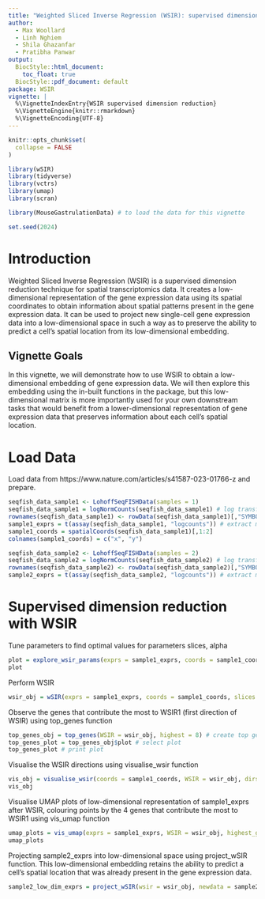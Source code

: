```yaml
---
title: "Weighted Sliced Inverse Regression (WSIR): supervised dimension reduction for spatial transcriptomics data"
author:
  - Max Woollard
  - Linh Nghiem
  - Shila Ghazanfar
  - Pratibha Panwar
output:
  BiocStyle::html_document:
    toc_float: true
  BiocStyle::pdf_document: default
package: WSIR
vignette: |
  %\VignetteIndexEntry{WSIR supervised dimension reduction}
  %\VignetteEngine{knitr::rmarkdown}
  %\VignetteEncoding{UTF-8}
---
```


```r
knitr::opts_chunk$set(
  collapse = FALSE
)
```

```r
library(wSIR)
library(tidyverse)
library(vctrs)
library(umap)
library(scran)

library(MouseGastrulationData) # to load the data for this vignette
```

```r
set.seed(2024)
```

# Introduction

Weighted Sliced Inverse Regression (WSIR) is a supervised dimension reduction technique for spatial transcriptomics data. It creates a low-dimensional representation of the gene expression data using its spatial coordinates to obtain information about spatial patterns present in the gene expression data. It can be used to project new single-cell gene expression data into a low-dimensional space in such a way as to preserve the ability to predict a cell's spatial location from its low-dimensional embedding. 

## Vignette Goals

In this vignette, we will demonstrate how to use WSIR to obtain a low-dimensional embedding of gene expression data. We will then explore this embedding using the in-built functions in the package, but this low-dimensional matrix is more importantly used for your own downstream tasks that would benefit from a lower-dimensional representation of gene expression data that preserves information about each cell's spatial location. 

# Load Data

Load data from https://www.nature.com/articles/s41587-023-01766-z and prepare. 

```r
seqfish_data_sample1 <- LohoffSeqFISHData(samples = 1)
seqfish_data_sample1 = logNormCounts(seqfish_data_sample1) # log transform variance stabilising 
rownames(seqfish_data_sample1) <- rowData(seqfish_data_sample1)[,"SYMBOL"] # change rownames to gene symbols that are consistent across Google 
sample1_exprs = t(assay(seqfish_data_sample1, "logcounts")) # extract matrix of gene expressions 
sample1_coords = spatialCoords(seqfish_data_sample1)[,1:2]
colnames(sample1_coords) = c("x", "y")

seqfish_data_sample2 <- LohoffSeqFISHData(samples = 2)
seqfish_data_sample2 = logNormCounts(seqfish_data_sample2) # log transform variance stabilising 
rownames(seqfish_data_sample2) <- rowData(seqfish_data_sample2)[,"SYMBOL"] # change rownames to gene symbols that are consistent across Google 
sample2_exprs = t(assay(seqfish_data_sample2, "logcounts")) # extract matrix of gene expressions 
```

# Supervised dimension reduction with WSIR

Tune parameters to find optimal values for parameters slices, alpha

```r
plot = explore_wsir_params(exprs = sample1_exprs, coords = sample1_coords, alpha_vals = c(0,2,4,8), slice_vals = c(3,6,10))
plot
```

Perform WSIR

```r
wsir_obj = wSIR(exprs = sample1_exprs, coords = sample1_coords, slices = 6, alpha = 4) # create wsir object using optimal values for slices, alpha
```

Observe the genes that contribute the most to WSIR1 (first direction of WSIR) using top_genes function

```r
top_genes_obj = top_genes(WSIR = wsir_obj, highest = 8) # create top genes object
top_genes_plot = top_genes_obj$plot # select plot
top_genes_plot # print plot
```

Visualise the WSIR directions using visualise_wsir function

```r
vis_obj = visualise_wsir(coords = sample1_coords, WSIR = wsir_obj, dirs = 8) # create visualisations
vis_obj
```

Visualise UMAP plots of low-dimensional representation of sample1_exprs after WSIR, colouring points by the 4 genes that contribute the most to WSIR1 using vis_umap function

```r
umap_plots = vis_umap(exprs = sample1_exprs, WSIR = wsir_obj, highest_genes = top_genes_obj, n_genes = 4)
umap_plots
```

Projecting sample2_exprs into low-dimensional space using project_wSIR function. This low-dimensional embedding retains the ability to predict a cell's spatial location that was already present in the gene expression data.

```r
sample2_low_dim_exprs = project_wSIR(wsir = wsir_obj, newdata = sample2_exprs)
```
